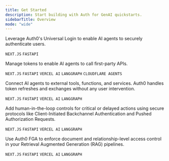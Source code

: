 ```yaml
---
title: Get Started
description: Start building with Auth for GenAI quickstarts.
sidebarTitle: Overview
mode: "wide"
---
```


<Columns cols={2}>

<Card title ="User Authentication" icon="user" href="./user-authentication" iconType="solid" vertical>
Leverage Auth0's Universal Login to enable AI agents to securely authenticate users.

`NEXT.JS` `FASTAPI`

</Card>

<Card title ="Call Your APIs on User's Behalf" icon="shapes" href="./call-your-apis-on-users-behalf" iconType="solid" vertical>

Manage tokens to enable AI agents to call first-party APIs.

`NEXT.JS`  `FASTAPI` `VERCEL AI` `LANGGRAPH` `CLOUDFLARE AGENTS`

</Card>

<Card title ="Call Other's APIs on User's Behalf" icon="plug" href="./call-others-apis-on-users-behalf" iconType="solid" vertical>

Connect AI agents to external tools, functions, and services. Auth0 handles token refreshes and exchanges without any user intervention.

`NEXT.JS` `FASTAPI` `VERCEL AI` `LANGGRAPH`

</Card>

<Card title ="Asynchronous Authorization" icon="clock" href="./asynchronous-authorization" iconType="solid" vertical>
Add human-in-the-loop controls for critical or delayed actions using secure protocols like Client-Initiated Backchannel Authentication and Pushed Authorization Requests.

`NEXT.JS` `FASTAPI` `VERCEL AI` `LANGGRAPH`

</Card>

<Card title ="Authorization for RAG" icon="server" href="./authorization-for-rag" iconType="solid" vertical>

Use Auth0 FGA to enforce document and relationship-level access control in your Retrieval Augmented Generation (RAG) pipelines.

`NEXT.JS` `FASTAPI` `VERCEL AI` `LANGGRAPH`

</Card>

</Columns>
